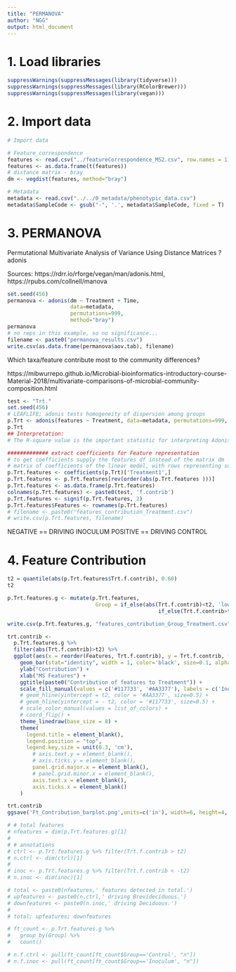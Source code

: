 ```yaml
---
title: "PERMANOVA"
author: "NGG"
output: html_document
---
```


# 1. Load libraries

```r
suppressWarnings(suppressMessages(library(tidyverse)))
suppressWarnings(suppressMessages(library(RColorBrewer)))
suppressWarnings(suppressMessages(library(vegan)))
```

# 2. Import data

```r
# Import data

# Feature_correspondence
features <- read.csv("../featureCorrespondence_MS2.csv", row.names = 1)
features <- as.data.frame(t(features))
# distance matrix - bray
dm <- vegdist(features, method="bray")

# Metadata
metadata <- read.csv("../../0_metadata/phenotypic_data.csv")
metadata$SampleCode <- gsub("-", '.', metadata$SampleCode, fixed = T)
```

# 3. PERMANOVA

Permutational Multivariate Analysis of Variance Using Distance Matrices
?adonis

Sources: https://rdrr.io/rforge/vegan/man/adonis.html, https://rpubs.com/collnell/manova

```r
set.seed(456)
permanova <- adonis(dm ~ Treatment + Time, 
                    data=metadata, 
                    permutations=999, 
                    method="bray")
permanova
# no reps in this example, so no significance...
filename <- paste0("permanova_results.csv")
write.csv(as.data.frame(permanova$aov.tab), filename)
```

Which taxa/feature contribute most to the community differences?

https://mibwurrepo.github.io/Microbial-bioinformatics-introductory-course-Material-2018/multivariate-comparisons-of-microbial-community-composition.html

```r
test <- "Trt."
set.seed(456)
# LEAFLIFE; adonis tests homogeneity of dispersion among groups
p.Trt <- adonis(features ~ Treatment, data=metadata, permutations=999, method="bray")
p.Trt
## Interpretation:
# The R-square value is the important statistic for interpreting Adonis as it gives you the effect size. For example an R-squared of 0.44 means that 44% of the variation in distances is explained by the grouping being tested. The p value tells you whether or not this result was likely a result of chance. A p value of 0.05 means that there is a 5% chance that you detected a difference between groups (however large or small) when indeed there was none (the null hypothesis). 

############# extract coefficients for Feature representation
# to get coefficients supply the features df instead of the matrix dm
# matrix of coefficients of the linear model, with rows representing sources of variation and columns representing species; each column represents a fit of a species abundance to the linear model. These are what you get when you fit one species to your predictors.
p.Trt.features <- coefficients(p.Trt)['Treatment1',]
p.Trt.features <- p.Trt.features[rev(order(abs(p.Trt.features )))]
p.Trt.features <- as.data.frame(p.Trt.features) 
colnames(p.Trt.features) <- paste0(test, 'f.contrib')
p.Trt.features <- signif(p.Trt.features, 2)
p.Trt.features$Features <- rownames(p.Trt.features)
# filename <- paste0("features_contribution_Treatment.csv")
# write.csv(p.Trt.features, filename)
```

NEGATIVE == DRIVING INOCULUM
POSITIVE == DRIVING CONTROL

# 4. Feature Contribution

```r
t2 = quantile(abs(p.Trt.features$Trt.f.contrib), 0.60)
t2

p.Trt.features.g <- mutate(p.Trt.features,
                            Group = if_else(abs(Trt.f.contrib)<t2, 'low contribution',
                                                if_else(Trt.f.contrib>t2, 'Control', 'Inoculum')))

write.csv(p.Trt.features.g, "features_contribution_Group_Treatment.csv", row.names = F)

trt.contrib <- 
  p.Trt.features.g %>% 
  filter(abs(Trt.f.contrib)>t2) %>% 
  ggplot(aes(x = reorder(Features, Trt.f.contrib), y = Trt.f.contrib, fill = Trt.f.contrib > 0)) +
    geom_bar(stat="identity", width = 1, color='black', size=0.1, alpha=0.6) + 
    ylab("Contribution") +
    xlab("MS Features") +
    ggtitle(paste0("Contribution of features to Treatment")) +
    scale_fill_manual(values = c('#117733', '#AA3377'), labels = c('Inoculum', 'Control')) +
    # geom_hline(yintercept = t2, color = '#AA3377', size=0.5) +
    # geom_hline(yintercept = - t2, color = '#117733', size=0.5) +
    # scale_color_manual(values = list_of_colors) +
    # coord_flip() +
    theme_linedraw(base_size = 8) +
    theme(
      legend.title = element_blank(),
      legend.position = "top",
      legend.key.size = unit(0.3, 'cm'),
        # axis.text.y = element_blank(),
        # axis.ticks.y = element_blank(),
        panel.grid.major.x = element_blank(),
        # panel.grid.minor.x = element_blank(),
        axis.text.x = element_blank(),
        axis.ticks.x = element_blank()
    ) 

trt.contrib
ggsave('Ft_Contribution_barplot.png',units=c('in'), width=6, height=4, dpi=300, trt.contrib)
```




```r
# # total features
# nfeatures = dim(p.Trt.features.g)[1]
# 
# # annotations
# ctrl <- p.Trt.features.g %>% filter(Trt.f.contrib > t2)
# n.ctrl <- dim(ctrl)[1]
# 
# inoc <- p.Trt.features.g %>% filter(Trt.f.contrib < -t2)
# n.inoc <- dim(inoc)[1]

# total <- paste0(nfeatures,' features detected in total.')
# upfeatures <- paste0(n.ctrl,' driving Brevideciduous.')
# downfeatures <- paste0(n.inoc,' driving Deciduous.')
# 
# total; upfeatures; downfeatures

# ft_count <- p.Trt.features.g %>% 
#   group_by(Group) %>% 
#   count()

# n.f.ctrl <- pull(ft_count[ft_count$Group=='Control', "n"])
# n.f.inoc <- pull(ft_count[ft_count$Group=='Inoculum', "n"])
```

